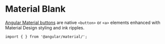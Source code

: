 
<Meta title="Blank/Overview" />

# Material Blank

[Angular Material buttons](https://material.angular.io/components/button/api) are native `<button>` or `<a>` elements enhanced with Material Design styling and ink ripples. <br />

`import { } from '@angular/material/';`

```

```
